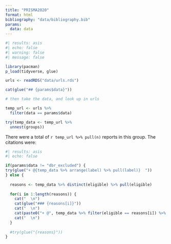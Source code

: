 ---
title: "PRISMA2020"
format: html
bibliography: "data/bibliography.bib"
params: 
  data: data
---
  
```{r}
#| results: asis
#| echo: false
#| warning: false
#| message: false

library(pacman)
p_load(tidyverse, glue)

urls <- readRDS("data/urls.rds")

cat(glue("## {params$data}"))

# then take the data, and look up in urls

temp_url <- urls %>%
  filter(data == params$data)

try(temp_data <- temp_url %>%
  unnest(groups))
```

There were a total of `r temp_url %>% pull(n)` reports in this group. The citations were:

```{r}
#| results: asis
#| echo: false

if(params$data != "dbr_excluded") {
try(glue("+ @{temp_data %>% arrange(label) %>% pull(label)}  "))
} else {
  
  reasons <- temp_data %>% distinct(eligible) %>% pull(eligible)
  
  for(i in 1:length(reasons)) {
    cat("  \n")
    cat(glue("### {reasons[i]}"))
    cat("  \n")
    cat(paste0("+ @", temp_data %>% filter(eligible == reasons[i]) %>% arrange(label) %>% pull(label), "  \n"))
    cat("  \n")
  }
  
  #try(glue("{reasons}"))
}
```

